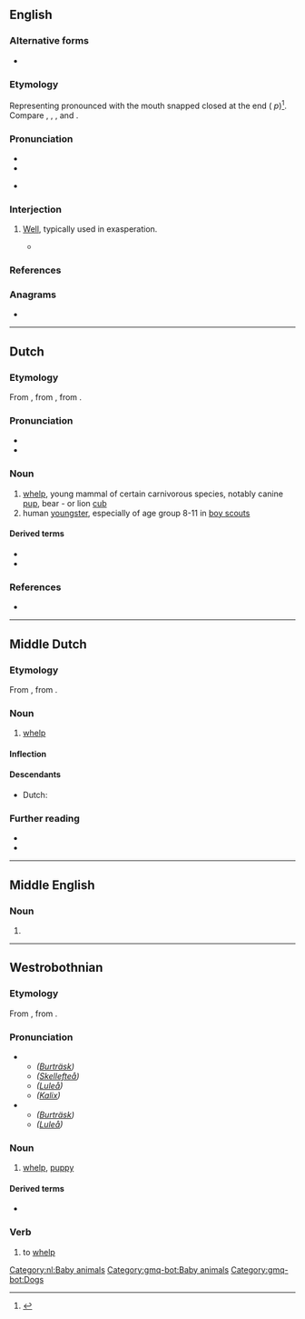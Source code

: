{{also|Welp}}
==English==

===Alternative forms===
* {{l|en|whelp}}

===Etymology===
Representing {{m|en|well}} pronounced with the mouth snapped closed at the end ({{glossary|excrescent}} ''p'')<ref>
{{cite-web
|title=Where Did the Expression “Welp” Come From?
|author=Katie Kilkenny
|work=Slate
|date=2012-11-30
|url=http://www.slate.com/blogs/browbeat/2012/11/30/_welp_slang_term_has_longer_history_than_you_might_think.html
}}
</ref>. Compare {{m|en|yep}}, {{m|en|yup}}, {{m|en|nope}}, and {{m|en|ope}}.

===Pronunciation===
* {{IPA|/wɛlp/|[wɛlp̚]|lang=en}}
* {{rhymes|ɛlp|lang=en}}
* {{homophones|lang=en|whelp}} {{q|in accents with the {{w|wine-whine merger}}}}

===Interjection===
{{en-interj}}

# {{lb|en|slang}} [[well#Interjection|Well]], typically used in exasperation.
#* {{quote-web
|date=2018-03-25
|author=Adam Rogers
|title=The Cambridge Analytica Data Apocalypse Was Predicted in 2007
|work=Wired
|url=https://www.wired.com/story/the-cambridge-analytica-data-apocalypse-was-predicted-in-2007/
|passage=“Nuclear power is a dual-use technology. It can be weaponized.” '''Welp'''. “It is sort of what we anticipated, that there would be a Three Mile Island moment around data sharing that would rock the research community,” Lazer says.}}

===References===
<references/>

===Anagrams===
* {{anagrams|en|a=elpw|Plew|plew}}

----

==Dutch==

===Etymology===
From {{inh|nl|dum|welp}}, from {{inh|nl|odt|welp}}, from {{inh|nl|gem-pro|*hwelpaz}}.

===Pronunciation===
* {{rhymes|ɛlp|lang=nl}}
* {{audio|Nl-welp.ogg|Audio|lang=nl}}

===Noun===
{{nl-noun|m|g2=n|-en|welpje}}

# [[whelp]], young mammal of certain carnivorous species, notably canine [[pup]], bear - or lion [[cub]]
# human [[youngster]], especially of age group 8-11 in [[boy scouts]]

====Derived terms====
* {{l|nl|welpenhorde}}
* {{l|nl|welpenpet}}

===References===
* {{R:Koenen}}

[[Category:nl:Baby animals]]

----

==Middle Dutch==

===Etymology===
From {{inh|dum|odt|welp}}, from {{inh|dum|gem-pro|*hwelpaz}}.

===Noun===
{{dum-noun|n|g2=m}}

# {{topics|dum|Baby animals}}[[whelp]]

====Inflection====
{{rfinfl|dum|noun}}

====Descendants====
* Dutch: {{l|nl|welp}}

===Further reading===
* {{R:VMNW|ID22762}}
* {{R:MNW|72249|I}}

----

==Middle English==

===Noun===
{{head|enm|verb}}

# {{alt form|lang=enm|whelp}}

----

==Westrobothnian==

===Etymology===
From {{inh|gmq-bot|non|hvelpr}}, from {{inh|gmq-bot|gem-pro|*hwelpaz}}.

===Pronunciation===
* {{sense|noun}}
** ''([[w:Burträsk|Burträsk]])'' {{ipa|lang=gmq-bot|/we̞ɽp/}}
** ''([[w:Skellefteå|Skellefteå]])'' {{ipa|lang=gmq-bot|/wɔɽp/}}
** ''([[w:Luleå|Luleå]])'' {{ipa|lang=gmq-bot|/wʊɽp/}}
** ''([[w:Kalix|Kalix]])'' {{ipa|lang=gmq-bot|/wɞɽp/}}
* {{sense|verb}}
** ''([[w:Burträsk|Burträsk]])'' {{ipa|lang=gmq-bot|/²we̞ɽp/}}
** ''([[w:Luleå|Luleå]])'' {{ipa|lang=gmq-bot|/²wʊɽp/}}

===Noun===
{{head|gmq-bot|noun|g=m|definite singular|welpen|definite plural|welpa}}

# [[whelp]], [[puppy]]

====Derived terms====
* {{l|gmq-bot|welpgau||playful, amusing puppy}}

===Verb===
{{head|gmq-bot|verb}}

# to [[whelp]]

[[Category:gmq-bot:Baby animals]]
[[Category:gmq-bot:Dogs]]